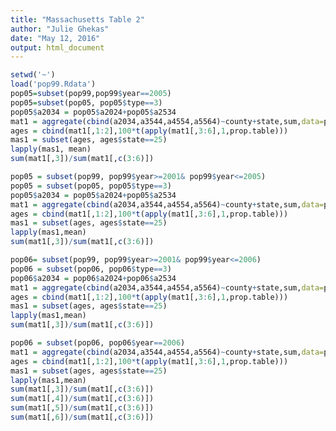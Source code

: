 ```yaml
---
title: "Massachusetts Table 2"
author: "Julie Ghekas"
date: "May 12, 2016"
output: html_document
---
```


```r
setwd('~')
load('pop99.Rdata')
pop05=subset(pop99,pop99$year==2005)
pop05=subset(pop05, pop05$type==3)
pop05$a2034 = pop05$a2024+pop05$a2534
mat1 = aggregate(cbind(a2034,a3544,a4554,a5564)~county+state,sum,data=pop05)
ages = cbind(mat1[,1:2],100*t(apply(mat1[,3:6],1,prop.table)))
mas1 = subset(ages, ages$state==25)
lapply(mas1, mean)
sum(mat1[,3])/sum(mat1[,c(3:6)])

pop05 = subset(pop99, pop99$year>=2001& pop99$year<=2005)
pop05 = subset(pop05, pop05$type==3)
pop05$a2034 = pop05$a2024+pop05$a2534
mat1 = aggregate(cbind(a2034,a3544,a4554,a5564)~county+state,sum,data=pop05)
ages = cbind(mat1[,1:2],100*t(apply(mat1[,3:6],1,prop.table)))
mas1 = subset(ages, ages$state==25)
lapply(mas1,mean)
sum(mat1[,3])/sum(mat1[,c(3:6)])

pop06= subset(pop99, pop99$year>=2001& pop99$year<=2006)
pop06 = subset(pop06, pop06$type==3)
pop06$a2034 = pop06$a2024+pop06$a2534
mat1 = aggregate(cbind(a2034,a3544,a4554,a5564)~county+state,sum,data=pop06)
ages = cbind(mat1[,1:2],100*t(apply(mat1[,3:6],1,prop.table)))
mas1 = subset(ages, ages$state==25)
lapply(mas1,mean)
sum(mat1[,3])/sum(mat1[,c(3:6)])

pop06 = subset(pop06, pop06$year==2006)
mat1 = aggregate(cbind(a2034,a3544,a4554,a5564)~county+state,sum,data=pop06)
ages = cbind(mat1[,1:2],100*t(apply(mat1[,3:6],1,prop.table)))
mas1 = subset(ages, ages$state==25)
lapply(mas1,mean)
sum(mat1[,3])/sum(mat1[,c(3:6)])
sum(mat1[,4])/sum(mat1[,c(3:6)])
sum(mat1[,5])/sum(mat1[,c(3:6)])
sum(mat1[,6])/sum(mat1[,c(3:6)])
```


